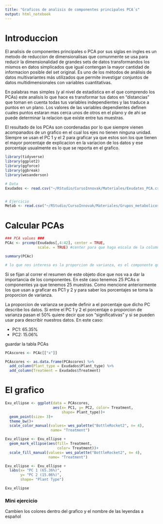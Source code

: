 ```yaml
---
title: "Graficos de analisis de componentes principales PCA´s"
output: html_notebook
---
```


# Introduccion

El analisis de componentes principales o PCA por sus siglas en ingles es un metodo de reduccion de dimensionalisas que comunmente se usa para reducir la dimensionalidad de grandes sets de datos transformandos los mismos en datos simplicados que igual contengan la mayor cantidad de informacion posible del set original. Es uno de los métodos de análisis de datos multivariantes más utilizados que permite investigar conjuntos de datos multidimensionales con variables cuantitativas.

En palabras mas simples (y al nivel de estadistica en el que comprendo los PCAs) este analisis lo que hace es transformar tus datos en "distancias" que toman en cuenta todas tus variables independientes y las traduce a puntos en un plano. Los valores de las variables dependientes definen cuales puntos estaran mas cerca unos de otros en el plano y de ahi se puede determinar la relacion que existe entre tus muestras. 

El resultado de los PCAs son coordenadas por lo que siempre vienen acompanados de un grafico en el cual los ejes no tienen ninguna unidad. Siempre se usan el PC 1 y el 2 para graficar ya que estos son los que tienen el mayor porcentaje de explicacion en la variacion de los datos y ese porcentaje usualmente es lo que se reporta en el grafico.



```r
library(tidyverse)
library(ggplot2)
library(ggforce)
library(ggbreak)
library(wesanderson)

# Data
Exudados <- read.csv("~/RStudio/CursoInnovak/Materiales/Exudates_PCA.csv")


# Ejercicio 
Metab <- read.csv("~/RStudio/CursoInnovak/Materiales/Grupos_metabolicos.csv")

```

# Calcular PCAs

```r
### PCA values ###
PCAc <- prcomp(Exudados[,4:42], center = TRUE, 
               scale. = TRUE) #center para que haga escala de la columna que le digas en este caso de la columna 4 en adelante y scala empieza a realizar....

summary(PCAc)

# lo que nos interesa es la proporcion de varianza, es el componente que describe los datos, si es "signficativo" entre el pc1 y pc2 0.65 es mayor al 50% 
```
Si se fijan al correr el resumen de este objeto dice que nos va a dar la importancia de los componentes. En este caso tenemos 25 PCAs o componentes ya que tenemos 25 muestras. Como mencione anteriormente los que usan a graficar es PC1 y 2 y para saber los porcentajes se toma la proporcion de varianza.

La proporcion de varianza se puede definir a el porcentaje que dicho PC describe los datos. Si entre el PC 1 y 2 el porcentaje o proporcion de varianza pasan el 50% quiere decir que son "significativas" y si se pueden usar para describir nuestros datos.
En este caso:

* PC1: 65.35%
* PC2: 15.06%

guardar la tabla PCAs
```r
PCAscores <- PCAc[["x"]]

PCAscores <- as.data.frame(PCAscores) %>%
  add_column(Plant_type = Exudados$Plant_type) %>%
  add_column(Treatment = Exudados$Treatment)

```

# El grafico 

```r
Exu_ellipse <- ggplot(data = PCAscores,
                      aes(x= PC1, y= PC2, color= Treatment,
                          shape= Plant_type))+
  geom_point(size= 3)+
  theme_bw()+
  scale_color_manual(values= wes_palette("BottleRocket2", n= 4),
                     name= "Treatment")

Exu_ellipse <- Exu_ellipse +
  geom_mark_ellipse(aes(fill= Treatment, 
                        color= Treatment))+
  scale_fill_manual(values= wes_palette("BottleRocket2", n= 4),
                    name= "Treatment")

Exu_ellipse <- Exu_ellipse +
  labs(x= "PC 1 (65.36%)",
       y= "PC 2 (15.06%)", 
       shape= "Plant Type")

Exu_ellipse
```
### Mini ejercicio 

Cambien los colores dentro del grafico y el nombre de las leyendas a español 


